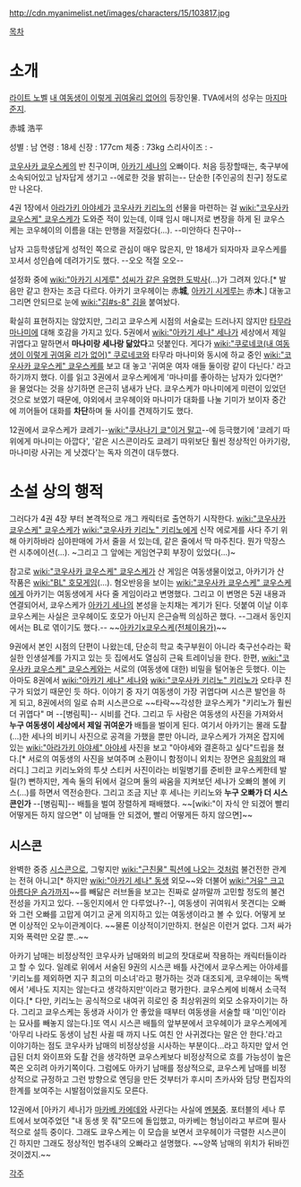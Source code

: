 http://cdn.myanimelist.net/images/characters/15/103817.jpg

[[목차]]
= 소개 =
[[라이트 노벨]] [[내 여동생이 이렇게 귀여울리 없어]]의 등장인물.
TVA에서의 성우는 [[마지마 준지]].

赤城 浩平

성별 : 남
연령 : 18세
신장 : 177cm
체중 : 73kg
스리사이즈 : -


[[코우사카 쿄우스케]]의 반 친구이며, [[아카기 세나]]의 오빠이다.
처음 등장할때는, 축구부에 소속되어있고 남자답게 생기고 --에로한 것을 밝히는-- 단순한 [주인공의 친구] 정도로만 나온다.

4권 1장에서 [[아라가키 아야세]]가 [[코우사카 키리노]]의 선물을 마련하는 걸 [[wiki:"코우사카 쿄우스케" 쿄우스케]]가 도와준 적이 있는데, 이때 임시 매니저로 변장을 하게 된 쿄우스케는 코우헤이의 이름을 대는 만행을 저질렀다(…). --미안하다 친구야--

남자 고등학생답게 성적인 쪽으로 관심이 매우 많은지, 만 18세가 되자마자 쿄우스케를 꼬셔서 성인숍에 데려가기도 했다. --오오 적절 오오--

설정화 중에 [[wiki:"아카기 시게루" 성씨가 같은 유명한 도박사]](…)가 그려져 있다.[* 발음만 같고 한자는 조금 다르다. 아카기 코우헤이는 赤'''城''', [[아카기 시게루]]는 赤'''木'''.] 대놓고 그리면 안되므로 눈에 [[wiki:"김#s-8" 김]]을 붙여놨다.

확실히 표현하지는 않았지만, 그리고 쿄우스케 시점의 서술로는 드러나지 않지만 [[타무라 마나미]]에 대해 호감을 가지고 있다.  5권에서 [[wiki:"아카기 세나" 세나]]가 세상에서 제일 귀엽다고 말하면서 '''마나미랑 세나랑 닮았다'''고 덧붙인다. 게다가 [[wiki:"쿠로네코(내 여동생이 이렇게 귀여울 리가 없어)" 쿠로네코]]와 타무라 마나미와 동시에 하교 중인 [[wiki:"코우사카 쿄우스케" 쿄우스케]]를 보고 대 놓고 '귀여운 여자 애들 둘이랑 같이 다닌다.' 라고 하기까지 했다. 이를 읽고 3권에서 쿄우스케에게 '마나미를 좋아하는 남자가 있다면?' 을 물었다는 것을 상기하면 은근히 냄새가 난다. 쿄우스케가 마나미에게 미련이 있었던 것으로 보였기 때문에, 야외에서 코우헤이와 마나미가 대화를 나눌 기미가 보이자 중간에 끼어들어 대화를 '''차단'''하며 둘 사이를 견제하기도 했다.

12권에서 쿄우스케가 쿄레기--[[wiki:"쿠사나기 쿄"이거 말고]]--에 등극했기에 '쿄레기 따위에게 마나미는 아깝다', '같은 시스콘이라도 쿄레기 따위보단 훨씬 정상적인 아카기랑, 마나미랑 사귀는 게 낫겠다'는 독자 의견이 대두했다. 

= 소설 상의 행적 =
그러다가 4권 4장 부터 본격적으로 개그 캐릭터로 출연하기 시작한다. [[wiki:"코우사카 쿄우스케" 쿄우스케]]가 [[wiki:"코우사카 키리노" 키리노]]에게 신작 에로게를 사다 주기 위해 아키하바라 심야판매에 가서 줄을 서 있는데, 같은 줄에서 딱 마주친다. 뭔가 막장스런 시추에이션(…). ~그리고 그 앞에는 게임연구회 부장이 있었다(...)~

참고로 [[wiki:"코우사카 쿄우스케" 쿄우스케]]가 산 게임은 여동생물이었고, 아카기가 산 작품은 [[wiki:"BL" 호모]]게임(…). 혐오반응을 보이는 [[wiki:"코우사카 쿄우스케" 쿄우스케]]에게 아카기는 여동생에게 사다 줄 게임이라고 변명했다. 그리고 이 변명은 5권 내용과 연결되어서, 쿄우스케가 [[아카기 세나]]의 본성을 눈치채는 계기가 된다. 덧붙여 이날 이후 쿄우스케는 사실은 코우헤이도 호모가 아닌지 은근슬쩍 의심하곤 했다. --그래서 동인지에서는 BL로 엮이기도 했다.-- ~~[http://blog.naver.com/dkf4571/130152528577 아카기x쿄우스케(전체이용가)]~~

9권에서 본인 시점의 단편이 나왔는데, 단순히 학교 축구부원이 아니라 축구선수라는 확실한 인생설계를 가지고 있는 듯 집에서도 열심히 근육 트레이닝을 한다. 한편, [[wiki:"코우사카 쿄우스케" 쿄우스케]]와는 서로의 (여동생에 대한) 비밀을 털어놓은 듯했다. 이는 아마도 8권에서 [[wiki:"아카기 세나" 세나]]와 [[wiki:"코우사카 키리노" 키리노]]가 오타쿠 친구가 되었기 때문인 듯 하다. 이야기 중 자기 여동생이 가장 귀엽다며 시스콘 발언을 하게 되고, 8권에서의 일로 슈퍼 시스콘으로 ~~타락~~각성한 쿄우스케가 "키리노가 훨씬 더 귀엽다" 며 --[병림픽]-- 시비를 건다. 그리고 두 사람은 여동생의 사진을 가져와서 '''누구 여동생이 세상에서 제일 귀여운가''' 배틀을 벌이게 된다.
여기서 아카기는 몰래 도촬(…)한 세나의 비키니 사진으로 공격을 가했을 뿐만 아니라, 쿄우스케가 가져온 잡지에 있는 [[wiki:"아라가키 아야세" 아야세]] 사진을 보고 "아야세와 결혼하고 싶다"드립을 쳤다.[* 서로의 여동생의 사진을 보여주며 소환이니 함정이니 외치는 장면은 [[유희왕]]의 패러디.] 그리고 키리노와의 투샷 스티커 사진이라는 비밀병기를 준비한 쿄우스케한테 발릴(?) 뻔하지만, 계속 둘의 뒤에서 걸으며 둘의 싸움을 지켜보던 세나가 오빠의 볼에 키스(…)를 하면서 역전승한다. 그리고 조금 지난 후 세나는 키리노와 '''누구 오빠가 더 시스콘인가''' --[병림픽]-- 배틀을 벌여 장렬하게 패배했다. ~~[wiki:"이 자식 안 되겠어 빨리 어떻게든 하지 않으면" 이 남매들 안 되겠어, 빨리 어떻게든 하지 않으면]~~

== 시스콘 ==
완벽한 중증 [[시스콘]]으로, 그렇지만 [[wiki:"근친물" 픽션에 나오는 것]]처럼 불건전한 관계는 전혀 아니고[* 하지만 [[wiki:"아카기 세나" 동생]] 외모~~와 더불어 [[wiki:"거유" 크고 아름다운 슴가]]까지~~를 빼닮은 러브돌을 보고는 진짜로 살까말까 고민할 정도의 불건전성을 가지고 있다. --동인지에서 안 다루었나?--], 여동생이 귀여워서 못견디는 오빠와 그런 오빠를 고맙게 여기고 굳게 의지하고 있는 여동생이라고 볼 수 있다. 어떻게 보면 이상적인 오누이관계이다. ~~물론 이상적이기만하지. 현실은 이런거 없다. 그저 싸가지와 폭력만 오갈 뿐..~~

아카기 남매는 비정상적인 코우사카 남매와의 비교의 잣대로써 작용하는 캐릭터들이라고 할 수 있다. 일례로 위에서 서술된 9권의 시스콘 배틀 사건에서 쿄우스케는 아야세를 '키리노를 제외하면 지구 최고의 미소녀'라고 평가하는 것과 대조되게, 코우헤이는 독백에서 '세나도 지지는 않는다고 생각하지만'이라고 평가한다. 쿄우스케에 비해서 소극적이다.[* 다만, 키리노는 공식적으로 내여귀 히로인 중 최상위권의 외모 소유자이기는 하다. 그리고 쿄우스케는 동생과 사이가 안 좋았을 때부터 여동생을 서술할 때 '미인'이라는 묘사를 빼놓지 않는다.]또 역시 시스콘 배틀의 앞부분에서 코우헤이가 쿄우스케에게 '아무리 나라도 동생이 남친 사귈 때 까지 나도 여친 안 사귀겠다는 말은 안 한다.'라고 이야기하는 점도 코우사카 남매의 비정상성을 시사하는 부분이다...라고 하지만 앞서 언급된 더치 와이프와 도촬 건을 생각하면 쿄우스케보다 비정상적으로 흐를 가능성이 높은 쪽은 오히려 아카기쪽이다. 그럼에도 아카기 남매를 정상적으로, 쿄우스케 남매를 비정상적으로 규정하고 그런 방향으로 엔딩을 만든 것부터가 후시미 츠카사와 담당 편집자의 한계를 보여주는 시발점이었을지도 모른다. 

12권에서 [아카기 세나]가 [[마카베 카에데]]와 사귄다는 사실에 [[멘붕]]중. 포터블의 세나 루트에서 보여주었던 "내 동생 못 줘"모드에 돌입했고, 마카베는 형님이라고 부르며 필사적으로 설득 중이다. 그래도 쿄우스케는 이 모습을 보면서 코우헤이가 극렬한 시스콘이긴 하지만 그래도 정상적인 범주내의 오빠라고 설명했다. ~~양쪽 남매의 위치가 뒤바낀 것이겠지.~~

[[각주]]
